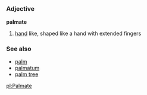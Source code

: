 {{wikipedia}}
=={{en}}==
===Adjective===
'''palmate'''
#[[hand]] like, shaped like a hand with extended fingers

===See also===
*[[palm]]
*[[palmatum]]
*[[palm tree]]

[[pl:Palmate]]